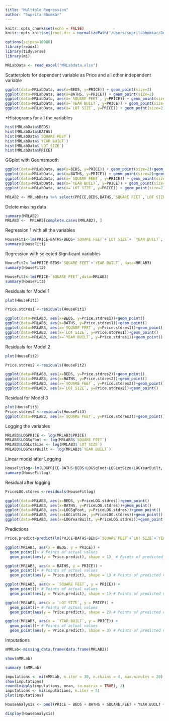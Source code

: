 ```yaml
---
title: "Multiple Regression"
author: "Suprita Bhomkar"
---
```


```r
knitr::opts_chunk$set(echo = FALSE)
knitr::opts_knit$set(root.dir = normalizePath("/Users/supritabhomkar/Desktop/540 in class/Lab 2- Multiple regresssion"))
```


```r
options(scipen=10000)
library(readxl)
library(tidyverse)
library(mi)
```

```r
MRLabData <- read_excel("MRLabdata.xlsx")
```

Scatterplots for dependent variable as Price and all other independent variable

```r
ggplot(data=MRLabData, aes(x=BEDS, y=PRICE)) + geom_point(size=2)
ggplot(data=MRLabData, aes(x=BATHS, y=PRICE)) + geom_point(size=2)
ggplot(data=MRLabData, aes(x=`SQUARE FEET`, y=PRICE)) + geom_point(size=2)
ggplot(data=MRLabData, aes(x=`YEAR BUILT`, y=PRICE)) + geom_point(size=2)
ggplot(data=MRLabData, aes(x=`LOT SIZE`, y=PRICE)) + geom_point(size=2)

```



*Histograms for all the variables
```r
hist(MRLabData$BEDS)
hist(MRLabData$BATHS)
hist(MRLabData$`SQUARE FEET`)
hist(MRLabData$`YEAR BUILT`)
hist(MRLabData$`LOT SIZE`)
hist(MRLabData$PRICE)
```


GGplot with Geomsmooth
```r
ggplot(data=MRLabData, aes(x=BEDS, y=PRICE)) + geom_point(size=2)+geom_smooth()
ggplot(data=MRLabData, aes(x=BATHS, y=PRICE)) + geom_point(size=2)+geom_smooth()
ggplot(data=MRLabData, aes(x=`SQUARE FEET`, y=PRICE)) + geom_point(size=2)+geom_smooth()
ggplot(data=MRLabData, aes(x=`YEAR BUILT`, y=PRICE)) + geom_point(size=2)+geom_smooth()
ggplot(data=MRLabData, aes(x=`LOT SIZE`, y=PRICE)) + geom_point(size=2)+geom_smooth()

```


```r
MRLAB2 <- MRLabData %>% select(PRICE,BEDS,BATHS,`SQUARE FEET`,`LOT SIZE`,`YEAR BUILT`)
```


Delete missing data
```r
summary(MRLAB2)
MRLAB3 <-  MRLAB2[complete.cases(MRLAB2), ]

```

Regression 1 with all the variables
```r
HouseFit1<-lm(PRICE~BATHS+BEDS+`SQUARE FEET`+`LOT SIZE`+ `YEAR BUILT`, data=MRLAB3)
summary(HouseFit1)
```


Regression with selected Significant variables
```r
HouseFit2<-lm(PRICE~BEDS+`SQUARE FEET`+`YEAR BUILT`, data=MRLAB3)
summary(HouseFit2)
```



```r
HouseFit3<-lm(PRICE~`SQUARE FEET`,data=MRLAB3)
summary(HouseFit3)
```


Residuals for Model 1
```r

plot(HouseFit1)

Price.stdres1 <-residuals(HouseFit1)

ggplot(data=MRLAB3, aes(x=BEDS, y=Price.stdres1))+geom_point()
ggplot(data=MRLAB3, aes(x=BATHS, y=Price.stdres1))+geom_point()
ggplot(data=MRLAB3, aes(x=`SQUARE FEET`, y=Price.stdres1))+geom_point()
ggplot(data=MRLAB3, aes(x=`LOT SIZE`, y=Price.stdres1))+geom_point()
ggplot(data=MRLAB3, aes(x=`YEAR BUILT`, y=Price.stdres1))+geom_point()
```

Residuals for Model 2
```r
plot(HouseFit2)

Price.stdres2 <-residuals(HouseFit2)

ggplot(data=MRLAB3, aes(x=BEDS, y=Price.stdres2))+geom_point()
ggplot(data=MRLAB3, aes(x=BATHS, y=Price.stdres2))+geom_point()
ggplot(data=MRLAB3, aes(x=`SQUARE FEET`, y=Price.stdres2))+geom_point()
ggplot(data=MRLAB3, aes(x=`LOT SIZE`, y=Price.stdres2))+geom_point()

```

Residual for Model 3
```r
plot(HouseFit3)
Price.stdres3 <-residuals(HouseFit3)
ggplot(data=MRLAB3, aes(x=`SQUARE FEET`, y=Price.stdres3))+geom_point()

```


Logging the variables
```r
MRLAB3$LOGPRICE <- log(MRLAB3$PRICE)
MRLAB3$LOGSqFoot <- log(MRLAB3$`SQUARE FEET`)
MRLAB3$LOGLotSize <- log(MRLAB3$`LOT SIZE`)
MRLAB3$LOGYearBuilt <- log(MRLAB3$`YEAR BUILT`)
```

Linear model after Logging
```r

HouseFitlog<-lm(LOGPRICE~BATHS+BEDS+LOGSqFoot+LOGLotSize+LOGYearBuilt, data=MRLAB3)
summary(HouseFitlog)
```

Residual after logging
```r
PriceLOG.stdres <-residuals(HouseFitlog)

ggplot(data=MRLAB3, aes(x=BEDS, y=PriceLOG.stdres))+geom_point()
ggplot(data=MRLAB3, aes(x=BATHS, y=PriceLOG.stdres))+geom_point()
ggplot(data=MRLAB3, aes(x=LOGSqFoot, y=PriceLOG.stdres))+geom_point()
ggplot(data=MRLAB3, aes(x=LOGLotSize, y=PriceLOG.stdres))+geom_point()
ggplot(data=MRLAB3, aes(x=LOGYearBuilt, y=PriceLOG.stdres))+geom_point()
```

Predictions

```r
Price.predict=predict(lm(PRICE~BATHS+BEDS+`SQUARE FEET`+`LOT SIZE`+`YEAR BUILT`, data=MRLAB3))

```

```r
ggplot(MRLAB3, aes(x = BEDS, y = PRICE)) +
  geom_point()+ # Points of actual values
  geom_point(aes(y = Price.predict), shape = 1)  # Points of predicted values

ggplot(MRLAB3, aes(x = BATHS, y = PRICE)) +
  geom_point()+ # Points of actual values
  geom_point(aes(y = Price.predict), shape = 1) # Points of predicted values

ggplot(MRLAB3, aes(x = `SQUARE FEET`, y = PRICE)) +
  geom_point()+ # Points of actual values
  geom_point(aes(y = Price.predict), shape = 1) # Points of predicted values

ggplot(MRLAB3, aes(x = `LOT SIZE`, y = PRICE)) +
  geom_point()+ # Points of actual values
  geom_point(aes(y = Price.predict), shape = 2) # Points of predicted values

ggplot(MRLAB3, aes(x = `YEAR BUILT`, y = PRICE)) +
  geom_point()+ # Points of actual values
  geom_point(aes(y = Price.predict), shape = 3) # Points of predicted values


```


Imputations
```r
mMRLab<-missing_data.frame(data.frame(MRLAB2))

show(mMRLab)

summary (mMRLab)

imputations <- mi(mMRLab, n.iter = 30, n.chains = 4, max.minutes = 20) 
show(imputations)
round(mipply(imputations, mean, to.matrix = TRUE), 3)
imputations <- mi(imputations, n.iter = 5)
plot(imputations)

Houseanalysis <- pool(PRICE ~ BEDS + BATHS + SQUARE.FEET + YEAR.BUILT + LOT.SIZE, data = imputations, m = 5)

display(Houseanalysis)
```


